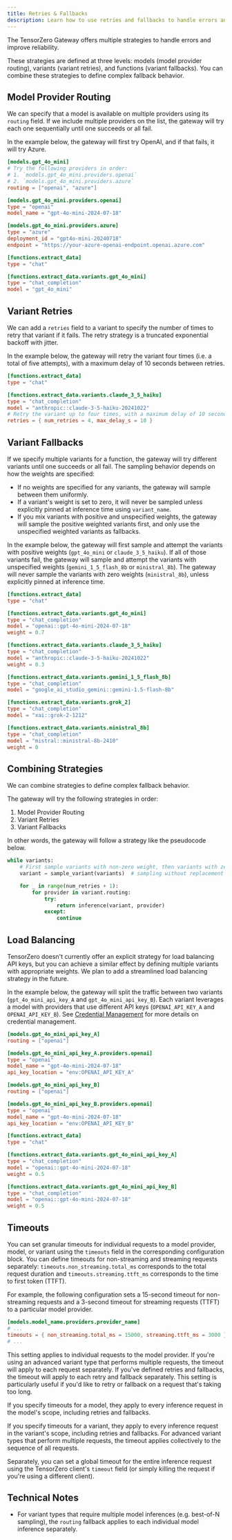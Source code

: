```yaml
---
title: Retries & Fallbacks
description: Learn how to use retries and fallbacks to handle errors and improve reliability with TensorZero.
---
```


The TensorZero Gateway offers multiple strategies to handle errors and improve reliability.

These strategies are defined at three levels: models (model provider routing), variants (variant retries), and functions (variant fallbacks).
You can combine these strategies to define complex fallback behavior.

## Model Provider Routing

We can specify that a model is available on multiple providers using its `routing` field.
If we include multiple providers on the list, the gateway will try each one sequentially until one succeeds or all fail.

In the example below, the gateway will first try OpenAI, and if that fails, it will try Azure.

```toml
[models.gpt_4o_mini]
# Try the following providers in order:
# 1. `models.gpt_4o_mini.providers.openai`
# 2. `models.gpt_4o_mini.providers.azure`
routing = ["openai", "azure"]

[models.gpt_4o_mini.providers.openai]
type = "openai"
model_name = "gpt-4o-mini-2024-07-18"

[models.gpt_4o_mini.providers.azure]
type = "azure"
deployment_id = "gpt4o-mini-20240718"
endpoint = "https://your-azure-openai-endpoint.openai.azure.com"

[functions.extract_data]
type = "chat"

[functions.extract_data.variants.gpt_4o_mini]
type = "chat_completion"
model = "gpt_4o_mini"
```

## Variant Retries

We can add a `retries` field to a variant to specify the number of times to retry that variant if it fails.
The retry strategy is a truncated exponential backoff with jitter.

In the example below, the gateway will retry the variant four times (i.e. a total of five attempts), with a maximum delay of 10 seconds between retries.

```toml
[functions.extract_data]
type = "chat"

[functions.extract_data.variants.claude_3_5_haiku]
type = "chat_completion"
model = "anthropic::claude-3-5-haiku-20241022"
# Retry the variant up to four times, with a maximum delay of 10 seconds between retries.
retries = { num_retries = 4, max_delay_s = 10 }
```

## Variant Fallbacks

If we specify multiple variants for a function, the gateway will try different variants until one succeeds or all fail.
The sampling behavior depends on how the weights are specified:

- If no weights are specified for any variants, the gateway will sample between them uniformly.
- If a variant's weight is set to zero, it will never be sampled unless explicitly pinned at inference time using `variant_name`.
- If you mix variants with positive and unspecified weights, the gateway will sample the positive weighted variants first, and only use the unspecified weighted variants as fallbacks.

In the example below, the gateway will first sample and attempt the variants with positive weights (`gpt_4o_mini` or `claude_3_5_haiku`).
If all of those variants fail, the gateway will sample and attempt the variants with unspecified weights (`gemini_1_5_flash_8b` or `ministral_8b`).
The gateway will never sample the variants with zero weights (`ministral_8b`), unless explicitly pinned at inference time.

```toml
[functions.extract_data]
type = "chat"

[functions.extract_data.variants.gpt_4o_mini]
type = "chat_completion"
model = "openai::gpt-4o-mini-2024-07-18"
weight = 0.7

[functions.extract_data.variants.claude_3_5_haiku]
type = "chat_completion"
model = "anthropic::claude-3-5-haiku-20241022"
weight = 0.3

[functions.extract_data.variants.gemini_1_5_flash_8b]
type = "chat_completion"
model = "google_ai_studio_gemini::gemini-1.5-flash-8b"

[functions.extract_data.variants.grok_2]
type = "chat_completion"
model = "xai::grok-2-1212"

[functions.extract_data.variants.ministral_8b]
type = "chat_completion"
model = "mistral::ministral-8b-2410"
weight = 0
```

## Combining Strategies

We can combine strategies to define complex fallback behavior.

The gateway will try the following strategies in order:

1. Model Provider Routing
2. Variant Retries
3. Variant Fallbacks

In other words, the gateway will follow a strategy like the pseudocode below.

```python
while variants:
    # First sample variants with non-zero weight, then variants with zero weight
    variant = sample_variant(variants)  # sampling without replacement

    for _ in range(num_retries + 1):
        for provider in variant.routing:
            try:
                return inference(variant, provider)
            except:
                continue
```

## Load Balancing

TensorZero doesn't currently offer an explicit strategy for load balancing API keys, but you can achieve a similar effect by defining multiple variants with appropriate weights.
We plan to add a streamlined load balancing strategy in the future.

In the example below, the gateway will split the traffic between two variants (`gpt_4o_mini_api_key_A` and `gpt_4o_mini_api_key_B`).
Each variant leverages a model with providers that use different API keys (`OPENAI_API_KEY_A` and `OPENAI_API_KEY_B`).
See [Credential Management](/gateway/guides/credential-management/) for more details on credential management.

```toml
[models.gpt_4o_mini_api_key_A]
routing = ["openai"]

[models.gpt_4o_mini_api_key_A.providers.openai]
type = "openai"
model_name = "gpt-4o-mini-2024-07-18"
api_key_location = "env:OPENAI_API_KEY_A"

[models.gpt_4o_mini_api_key_B]
routing = ["openai"]

[models.gpt_4o_mini_api_key_B.providers.openai]
type = "openai"
model_name = "gpt-4o-mini-2024-07-18"
api_key_location = "env:OPENAI_API_KEY_B"

[functions.extract_data]
type = "chat"

[functions.extract_data.variants.gpt_4o_mini_api_key_A]
type = "chat_completion"
model = "openai::gpt-4o-mini-2024-07-18"
weight = 0.5

[functions.extract_data.variants.gpt_4o_mini_api_key_B]
type = "chat_completion"
model = "openai::gpt-4o-mini-2024-07-18"
weight = 0.5
```

## Timeouts

You can set granular timeouts for individual requests to a model provider, model, or variant using the `timeouts` field in the corresponding configuration block.
You can define timeouts for non-streaming and streaming requests separately: `timeouts.non_streaming.total_ms` corresponds to the total request duration and `timeouts.streaming.ttft_ms` corresponds to the time to first token (TTFT).

For example, the following configuration sets a 15-second timeout for non-streaming requests and a 3-second timeout for streaming requests (TTFT) to a particular model provider.

```toml
[models.model_name.providers.provider_name]
# ...
timeouts = { non_streaming.total_ms = 15000, streaming.ttft_ms = 3000 }
# ...
```

This setting applies to individual requests to the model provider.
If you're using an advanced variant type that performs multiple requests, the timeout will apply to each request separately.
If you've defined retries and fallbacks, the timeout will apply to each retry and fallback separately.
This setting is particularly useful if you'd like to retry or fallback on a request that's taking too long.

If you specify timeouts for a model, they apply to every inference request in the model's scope, including retries and fallbacks.

If you specify timeouts for a variant, they apply to every inference request in the variant's scope, including retries and fallbacks.
For advanced variant types that perform multiple requests, the timeout applies collectively to the sequence of all requests.

Separately, you can set a global timeout for the entire inference request using the TensorZero client's `timeout` field (or simply killing the request if you're using a different client).

## Technical Notes

- For variant types that require multiple model inferences (e.g. best-of-N sampling), the `routing` fallback applies to each individual model inference separately.
